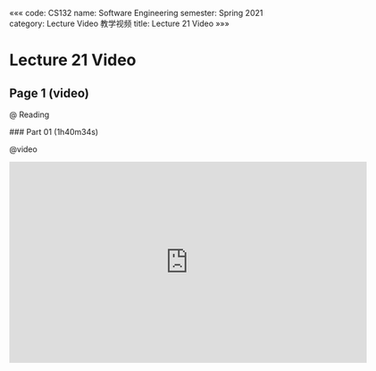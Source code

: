 «««
code: CS132
name: Software Engineering
semester: Spring 2021
category: Lecture Video 教学视频
title: Lecture 21 Video
»»»

# Lecture 21 Video

## Page 1 (video)

@ Reading

<div class="markdown-body">
### Part 01 (1h40m34s)
</div>

@video

<iframe src="https://watchsb.com/e/wyllp5lcqotg.html" frameborder=0 marginwidth=0 marginheight=0 scrolling=no width=640 height=360 allowfullscreen></iframe>


